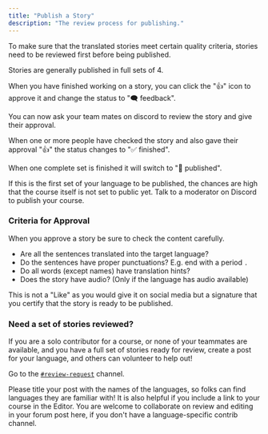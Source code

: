 ```yaml
---
title: "Publish a Story"
description: "The review process for publishing."
---
```


To make sure that the translated stories meet certain quality criteria,
stories need to be reviewed first before being published.

Stories are generally published in full sets of 4.

When you have finished working on a story, you can click the "👍" icon to approve it and change the status to "🗨 feedback".

You can now ask your team mates on discord to review the story and give their approval.

When one or more people have checked the story and also gave their approval "👍" the status changes to "✅ finished".

When one complete set is finished it will switch to "📢 published".

<Info>If this is the first set of your language to be published,
the chances are high that the course itself is not set to public yet. Talk to
a moderator on Discord to publish your course.</Info>

### Criteria for Approval
When you approve a story be sure to check the content carefully.

- Are all the sentences translated into the target language?
- Do the sentences have proper punctuations? E.g. end with a period `.`
- Do all words (except names) have translation hints?
- Does the story have audio? (Only if the language has audio available)

<Info>This is not a "Like" as you would give it on social media but a signature
      that you certify that the story is ready to be published.</Info>

### Need a set of stories reviewed?
If you are a solo contributor for a course, or none of your teammates are available, and you have a full set of stories ready for review, create a post for your language, and others can volunteer to help out!

Go to the [`#review-request`](https://discord.com/channels/726701782075572277/1114267302825824368) channel.

Please title your post with the names of the languages, so folks can find languages they are familiar with! It is also helpful if you include a link to your course in the Editor. You are welcome to collaborate on review and editing in your forum post here, if you don't have a language-specific contrib channel.
